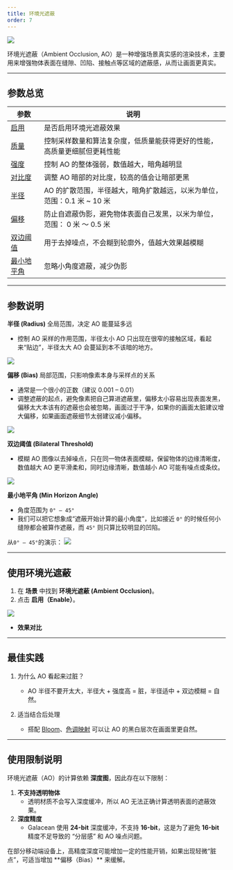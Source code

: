 ```yaml
---
title: 环境光遮蔽
order: 7
---
```


<Image src="https://mdn.alipayobjects.com/huamei_9ahbho/afts/img/A*1fx8QIhX-MsAAAAAgCAAAAgAegDwAQ/original" />

环境光遮蔽（Ambient Occlusion, AO）是一种增强场景真实感的渲染技术，主要用来增强物体表面在缝隙、凹陷、接触点等区域的遮蔽感，从而让画面更真实。

---


## 参数总览

| 参数                  | 说明 |
|-----------------------|------|
| [启用](/apis/core/#AmbientOcclusion-enabled)  | 是否启用环境光遮蔽效果 |
| [质量](/apis/core/#AmbientOcclusion-quality)  | 控制采样数量和算法复杂度，低质量能获得更好的性能，高质量更细腻但更耗性能 |
| [强度](/apis/core/#AmbientOcclusion-intensity) | 控制 AO 的整体强弱，数值越大，暗角越明显 |
| [对比度](/apis/core/#AmbientOcclusion-power)  | 调整 AO 暗部的对比度，较高的值会让暗部更黑 |
| [半径](/apis/core/#AmbientOcclusion-radius)     | AO 的扩散范围，半径越大，暗角扩散越远，以米为单位，范围：0.1 米 ~ 10 米 |
| [偏移](/apis/core/#AmbientOcclusion-bias)      | 防止自遮蔽伪影，避免物体表面自己发黑，以米为单位，范围： 0 米 ～ 0.5 米 |
| [双边阈值](/apis/core/#AmbientOcclusion-bilateralThreshold)  | 用于去掉噪点，不会糊到轮廓外，值越大效果越模糊|
| [最小地平角](/apis/core/#AmbientOcclusion-minHorizonAngle)| 忽略小角度遮蔽，减少伪影 |
---

## 参数说明
**半径 (Radius)** 
<Callout type="positive">
全局范围，决定 AO 能蔓延多远
</Callout>
- 控制 AO 采样的作用范围，半径太小 AO 只出现在很窄的接触区域，看起来“贴边”，半径太大 AO 会蔓延到本不该暗的地方。 

<Image src="https://mdn.alipayobjects.com/huamei_9ahbho/afts/img/A*5YWVTZYSPuoAAAAAgQAAAAgAegDwAQ/original" />


**偏移 (Bias)**
<Callout type="positive">
局部范围，只影响像素本身与采样点的关系
</Callout>
- 通常是一个很小的正数（建议 0.001 – 0.01）
- 调整遮蔽的起点，避免像素把自己算进遮蔽里，偏移太小容易出现表面发黑，偏移太大本该有的遮蔽也会被忽略，画面过于干净，如果你的画面太脏建议增大偏移，如果画面遮蔽细节太弱建议减小偏移。

<Image src="https://mdn.alipayobjects.com/huamei_9ahbho/afts/img/A*uQONRpF8Sv4AAAAAgIAAAAgAegDwAQ/original" />

**双边阈值 (Bilateral Threshold)**
- 模糊 AO 图像以去掉噪点，只在同一物体表面模糊，保留物体的边缘清晰度，数值越大 AO 更平滑柔和，同时边缘清晰，数值越小 AO 可能有噪点或条纹。

<Image src="https://mdn.alipayobjects.com/huamei_9ahbho/afts/img/A*lq7WSK7fgjUAAAAAgFAAAAgAegDwAQ/original" />


**最小地平角 (Min Horizon Angle)**
- 角度范围为 `0° – 45°`
- 我们可以把它想象成“遮蔽开始计算的最小角度”，比如接近 `0°` 的时候任何小缝隙都会被算作遮蔽，而 `45°` 则只算比较明显的凹陷。

从`0° – 45°`的演示：
<Image src="https://mdn.alipayobjects.com/huamei_9ahbho/afts/img/A*zGxmS6vR8RoAAAAAgPAAAAgAegDwAQ/original" />

---

## 使用环境光遮蔽

1. 在 **场景** 中找到 **环境光遮蔽 (Ambient Occlusion)**。 
2. 点击 **启用（Enable）**。 

<Image src="https://mdn.alipayobjects.com/huamei_9ahbho/afts/img/A*FOuFQ4lKRLEAAAAAgEAAAAgAegDwAQ/original" />


- **效果对比**

<Comparison
  leftSrc="https://mdn.alipayobjects.com/huamei_9ahbho/afts/img/A*LEn7SLWoc4MAAAAAgEAAAAgAegDwAQ/fmt.webp"
  leftText="AO 关闭"
  rightSrc="https://mdn.alipayobjects.com/huamei_9ahbho/afts/img/A*AT5IQ7dq3VsAAAAAgEAAAAgAegDwAQ/original"
  rightText="AO 开启"
/>

---

## 最佳实践
1. 为什么 AO 看起来过脏？
   - AO 半径不要开太大，半径大 + 强度高 = 脏，半径适中 + 双边模糊 = 自然。

2. 适当结合后处理
   - 搭配 [Bloom](/docs/graphics/postProcess/effects/#泛光（Bloom）)、[色调映射](/docs/graphics/postProcess/effects/#色调映射（Tonemapping）) 可以让 AO 的黑白层次在画面里更自然。
---

## 使用限制说明

环境光遮蔽（AO）的计算依赖 **深度图**，因此存在以下限制：
1. **不支持透明物体**  
   - 透明材质不会写入深度缓冲，所以 AO 无法正确计算透明表面的遮蔽效果。  
2. **深度精度**  
   - Galacean 使用 **24-bit**  深度缓冲，不支持 **16-bit**，这是为了避免 **16-bit** 精度不足导致的 “分层感” 和 AO 噪点问题。 
<Callout info="warning">
在部分移动端设备上，高精度深度可能增加一定的性能开销，如果出现轻微“脏点”，可适当增加 **偏移（Bias）** 来缓解。  
</Callout>





